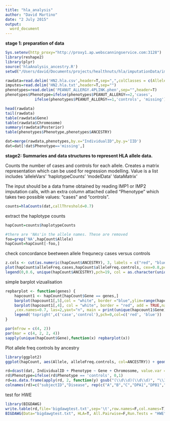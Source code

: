 ```yaml
---
title: "hla_analysis"
author: "David Martino"
date: "2 July 2015"
output: 
  word_document
---
```


**stage 1: preparation of data**

```r
Sys.setenv(http_proxy="http://proxy1.ap.webscanningservice.com:3128") 
library(reshape2)
library(plyr)
source('hlaAnalysis_ancestry.R')
setwd("/Users/david/Documents/projects/healthnuts/hla/imputationData/imp2.v2/HN_hla")
```

```r
rawdata=read.delim('HN2.hla.csv',header=T,sep=",",colClasses = c(Allele='character'))
imputes=read.delim('HN2.hla.txt',header=T,sep="")
phenotypes=read.delim('PEANUT_ALLERGY.4PLINK.phen',sep="",header=T)
phenotypes$Phenotype=ifelse(phenotypes$PEANUT_ALLERGY==2,'cases', 
             ifelse(phenotypes$PEANUT_ALLERGY==1,'controls', 'missing'))
```

```r
head(rawdata)
tail(rawdata)
table(rawdata$Gene)
table(rawdata$Chromosome)
summary(rawdata$Posterior)
table(phenotypes$Phenotype,phenotypes$ANCESTRY)

dat=merge(rawdata,phenotypes,by.x="IndividualID",by.y='IID')
dat=dat[!dat$Phenotype=='missing',]
```

**stage2: Summaries and data structures to represent HLA allele data.**

Counts the number of cases and controls for each allele.
Creates a matrix representation which can be used for regression modelling.
Value is a list includes 'alleleVars' 'haplotypeCounts' 'modelData' 'dataMatrix'

The input should be a data frame obtained by reading IMP1 or IMP2 imputation
calls, with an extra column attached called "Phenotype" which takes two
possible values: "cases" and "controls".

```r
counts=hlaCounts(dat,callThreshold=0.7)
```

extract the haplotype counts
```r
hapCount=counts$haplotypeCounts

#there are 'NAs'in the allele names. These are removed
foo=grep('NA',hapCount$Allele)
hapCount=hapCount[-foo,]
```

check concordance beetween allele frequnecy cases versus controls
```r
z.cols <- cut(as.numeric(hapCount$ANCESTRY), 3, labels = c("red", "blue", "forest green"))
plot(hapCount$alleleFreq.cases,hapCount$alleleFreq.controls, cex=0.8,pch=19, xlab= 'allele frequency cases', ylab= 'allele frequency controls', main = 'Sanity Check', col = as.character(z.cols))
legend(0,0.6, unique(hapCount$ANCESTRY),pch=19, col = as.character(unique(z.cols)))
```


simple barplot vizualisation
```r
repbarplot <- function(genes) {
    hapcount1 <- hapCount[hapCount$Gene == genes,]
    barplot(hapcount1[,5],col = "white", border ="blue",ylim=range(hapcount1[,4], hapcount1[,5]))
    barplot(hapcount1[,4], col = "white", border = "red", add = TRUE,names.arg = hapcount1$Allele
    ,cex.names=0.7, las=2,yaxt="n", main = print(unique(hapcount1$Gene)))
    legend('topright',c('case','control'),pch=0,col=c('red', 'blue'))
}

par(mfrow = c(4, 2))
par(mar = c(4, 2, 2, 4))
sapply(unique(hapCount$Gene),function(x) repbarplot(x))
```

Plot allele freq controls by ancestry
```r
library(ggplot2)
ggplot(hapCount, aes(Allele, alleleFreq.controls, col=ANCESTRY)) + geom_point() + facet_wrap(~Gene, scale="free_y") + theme(axis.text.x=element_text(angle=45, hjust=1, size=5),legend.position="top")
```


```r
rd=dcast(dat, IndividualID + Phenotype ~ Gene + Chromosome, value.var = "Allele")
rd$Phenotype=ifelse(rd$Phenotype == 'controls', 0,1)
rd=as.data.frame(apply(rd, 2, function(y) gsub("(\\d\\d)(\\d\\d)", "\\1:\\2", y)))
colnames(rd)=c("subjectID","Disease", rep(c("A","B","C","DPA1","DPB1","DQA1","DQB1","DRB1"),each=2))
```

test for HWE
```r
library(BIGDAWG)
write.table(rd,file='bigdawgtest.txt',sep='\t',row.names=F,col.names=T)
BIGDAWG(Data="bigdawgtest.txt", HLA=T, All.Pairwise=F,Run.Tests = "HWE")
``` 
 